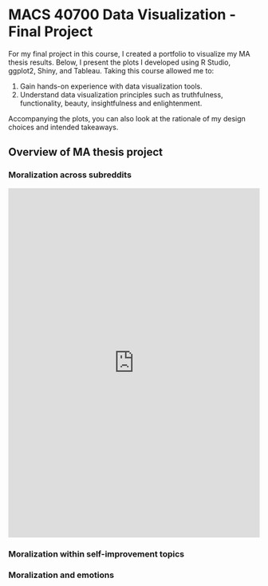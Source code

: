 # MACS 40700 Data Visualization - Final Project

For my final project in this course, I created a portfolio to visualize my 
MA thesis results. Below, I present the plots I developed using R Studio, 
ggplot2, Shiny, and Tableau. Taking this course allowed me to:

1) Gain hands-on experience with data visualization tools.
2) Understand data visualization principles such as truthfulness, functionality,
beauty, insightfulness and enlightenment.

Accompanying the plots, you can also look at the rationale of my design choices and
intended takeaways.

## Overview of MA thesis project

### Moralization across subreddits

```{=html}
<iframe src="https://public.tableau.com/views/RQ1_17419062265120/Dashboard1?:language=en-US&:display_count=y&publish=yes&:toolbar=yes"
        width="100%" height="700" style="border:none;" allowfullscreen>
</iframe>
```


### Moralization within self-improvement topics

### Moralization and emotions

